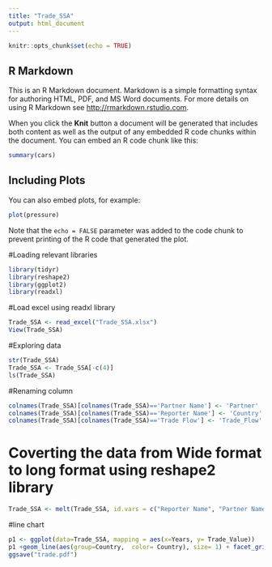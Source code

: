 ```yaml
---
title: "Trade_SSA"
output: html_document
---
```


```r
knitr::opts_chunk$set(echo = TRUE)
```

## R Markdown

This is an R Markdown document. Markdown is a simple formatting syntax for authoring HTML, PDF, and MS Word documents. For more details on using R Markdown see <http://rmarkdown.rstudio.com>.

When you click the **Knit** button a document will be generated that includes both content as well as the output of any embedded R code chunks within the document. You can embed an R code chunk like this:

```r
summary(cars)
```

## Including Plots

You can also embed plots, for example:

```r
plot(pressure)
```

Note that the `echo = FALSE` parameter was added to the code chunk to prevent printing of the R code that generated the plot.

#Loading relevant libraries
```r
library(tidyr)
library(reshape2)
library(ggplot2)
library(readxl)
```


#Load excel using readxl library
```r
Trade_SSA <- read_excel("Trade_SSA.xlsx")
View(Trade_SSA)
```


#Exploring data
```r
str(Trade_SSA)
Trade_SSA <- Trade_SSA[-c(4)]
ls(Trade_SSA)
```

#Renaming column
```r
colnames(Trade_SSA)[colnames(Trade_SSA)=='Partner Name'] <- 'Partner'
colnames(Trade_SSA)[colnames(Trade_SSA)=='Reporter Name'] <- 'Country'
colnames(Trade_SSA)[colnames(Trade_SSA)=='Trade Flow'] <- 'Trade_Flow'
```


# Coverting the data from Wide format to long format using reshape2 library
```r
Trade_SSA <- melt(Trade_SSA, id.vars = c("Reporter Name", "Partner Name", "Trade Flow", "Indicator"), measure.vars = c("1992", "1993","1994", "1995", "1996", "1997", "1998", "1999", "2000", "2001", "2002", "2003", "2004", "2005", "2006", "2007", "2008", "2009", "2010", "2011", "2012", "2013", "2014", "2015", "2016"), variable.name = "Years", value.name = "Trade_Value")
```


#line chart
```r
p1 <- ggplot(data=Trade_SSA, mapping = aes(x=Years, y= Trade_Value))
p1 +geom_line(aes(group=Country,  color= Country), size= 1) + facet_grid(~ Trade_Flow) + theme(axis.text.x=element_text(angle=-55, hjust=0), legend.position = "top")
ggsave("trade.pdf")
```



